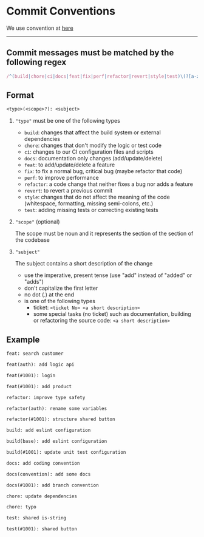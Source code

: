 # Commit Conventions

We use convention at [here](https://www.conventionalcommits.org/en/v1.0.0/)

---

## Commit messages must be matched by the following regex

```js
/^(build|chore|ci|docs|feat|fix|perf|refactor|revert|style|test)\(?[a-zA-Z0-9-]{0,20}\)?:\s[a-zA-Z0-9-_#\/\s]{1,49}[a-zA-Z0-9]$/;
```

## Format

```txt
<type>(<scope>?): <subject>
```

1. `"type"` must be one of the following types
   - `build`: changes that affect the build system or external dependencies
   - `chore`: changes that don't modify the logic or test code
   - `ci`: changes to our CI configuration files and scripts
   - `docs`: documentation only changes (add/update/delete)
   - `feat`: to add/update/delete a feature
   - `fix`: to fix a normal bug, critical bug (maybe refactor that code)
   - `perf`: to improve performance
   - `refactor`: a code change that neither fixes a bug nor adds a feature
   - `revert`: to revert a previous commit
   - `style`: changes that do not affect the meaning of the code (whitespace, formatting, missing semi-colons, etc.)
   - `test`: adding missing tests or correcting existing tests

2. `"scope"` (optional)

   The scope must be noun and it represents the section of the section of the codebase

3. `"subject"`

   The subject contains a short description of the change
   - use the imperative, present tense (use "add" instead of "added" or "adds")
   - don't capitalize the first letter
   - no dot (.) at the end
   - is one of the following types
     - ticket: `<ticket No> <a short description>`
     - some special tasks (no ticket) such as documentation, building or refactoring the source code: `<a short description>`

## Example

```txt
feat: search customer

feat(auth): add logic api

feat(#1001): login

feat(#1001): add product
```

```txt
refactor: improve type safety

refactor(auth): rename some variables

refactor(#1001): structure shared button
```

```txt
build: add eslint configuration

build(base): add eslint configuration

build(#1001): update unit test configuration
```

```txt
docs: add coding convention

docs(convention): add some docs

docs(#1001): add branch convention
```

```txt
chore: update dependencies

chore: typo
```

```txt
test: shared is-string

test(#1001): shared button
```
